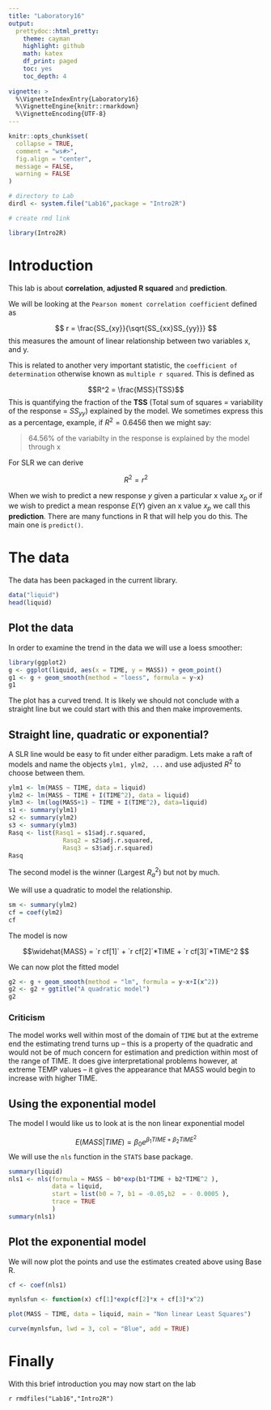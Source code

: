 ```yaml
---
title: "Laboratory16"
output: 
  prettydoc::html_pretty:
    theme: cayman
    highlight: github
    math: katex
    df_print: paged
    toc: yes
    toc_depth: 4
             
vignette: >
  %\VignetteIndexEntry{Laboratory16}
  %\VignetteEngine{knitr::rmarkdown}
  %\VignetteEncoding{UTF-8}
---
```


```r
knitr::opts_chunk$set(
  collapse = TRUE,
  comment = "ws#>",
  fig.align = "center",
  message = FALSE,
  warning = FALSE
)

# directory to Lab
dirdl <- system.file("Lab16",package = "Intro2R")

# create rmd link

library(Intro2R)


```


# Introduction

This lab is about **correlation**,  **adjusted R squared** and **prediction**.

We will be looking at the `Pearson moment correlation coefficient` defined as

$$ r = \frac{SS_{xy}}{\sqrt{SS_{xx}SS_{yy}}} $$
this measures the amount of linear relationship between two variables x, and y.

This is related to another very important statistic, the `coefficient of determination` otherwise known as `multiple r squared`. This is defined as 

$$R^2 = \frac{MSS}{TSS}$$
This is quantifying the fraction of the **TSS** (Total sum of squares = variability of the response = $SS_{yy}$) explained by the model.
We sometimes express this as a percentage, example, if $R^2=0.6456$ then we might say:

>
  64.56% of the variabilty in the response is explained by the model through x
  
  
  For SLR we can derive
  
  $$R^2 = r^2$$

When we wish to predict a new response $y$ given a particular x value $x_p$ or if we wish to predict a mean response $E(Y)$ given an x value $x_p$ we call this **prediction**. There are many functions in R that will help you do this. The main one is `predict()`.

# The data

The data has been packaged in the current library.

```r
data("liquid")
head(liquid)
```
## Plot the data

In order to examine the trend in the data we will use a loess smoother:

```r
library(ggplot2)
g <- ggplot(liquid, aes(x = TIME, y = MASS)) + geom_point()
g1 <- g + geom_smooth(method = "loess", formula = y~x)
g1
```


The plot has a curved trend. It is likely we should not conclude with a straight line but we could start with this and then make improvements.

## Straight line, quadratic or exponential?

A SLR line would be easy to fit under either paradigm. Lets make a raft of models and name the objects `ylm1, ylm2, ...`
and use adjusted $R^2$ to choose between them.

```r
ylm1 <- lm(MASS ~ TIME, data = liquid)
ylm2 <- lm(MASS ~ TIME + I(TIME^2), data = liquid)
ylm3 <- lm(log(MASS+1) ~ TIME + I(TIME^2), data=liquid)
s1 <- summary(ylm1)
s2 <- summary(ylm2)
s3 <- summary(ylm3)
Rasq <- list(Rasq1 = s1$adj.r.squared,
               Rasq2 = s2$adj.r.squared,
               Rasq3 = s3$adj.r.squared)
Rasq

```

The second model is the winner (Largest $R_a^2$) but not by much.

We will use a quadratic to model the relationship.

```r
sm <- summary(ylm2)
cf = coef(ylm2)
cf
```


The model is now 

$$\widehat{MASS} = `r cf[1]` + `r cf[2]`*TIME + `r cf[3]`*TIME^2 $$

We can now plot the fitted model

```r
g2 <- g + geom_smooth(method = "lm", formula = y~x+I(x^2))
g2 <- g2 + ggtitle("A quadratic model")
g2
```


### Criticism

The model works well within most of the domain of `TIME` but at the extreme end the estimating trend turns up -- this is a property of the quadratic and would not be of much concern for estimation and prediction within most of the range of TIME. It does give interpretational problems however, at extreme TEMP values -- it gives the appearance that MASS would begin to increase with higher TIME.

## Using the exponential model

The model I would like us to look at is the non linear exponential model 

$$E(MASS|TIME) = \beta_0 e^{\beta_1 TIME + \beta_2 TIME^2}$$
We will use the `nls` function in the `STATS` base package.

```r
summary(liquid)
nls1 <- nls(formula = MASS ~ b0*exp(b1*TIME + b2*TIME^2 ),
            data = liquid,
            start = list(b0 = 7, b1 = -0.05,b2  = - 0.0005 ),
            trace = TRUE
            )
summary(nls1)

```

## Plot the exponential model

We will now plot the points and use the estimates created above using Base R.

```r
cf <- coef(nls1)

mynlsfun <- function(x) cf[1]*exp(cf[2]*x + cf[3]*x^2)

plot(MASS ~ TIME, data = liquid, main = "Non linear Least Squares")

curve(mynlsfun, lwd = 3, col = "Blue", add = TRUE)

```


# Finally 

With this brief introduction you may now start on the lab

`r rmdfiles("Lab16","Intro2R")`
